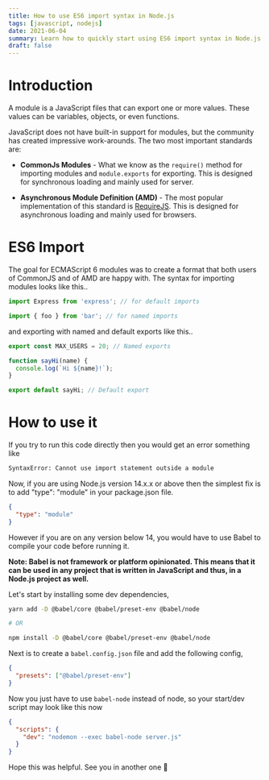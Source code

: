 ```yaml
---
title: How to use ES6 import syntax in Node.js
tags: [javascript, nodejs]
date: 2021-06-04
summary: Learn how to quickly start using ES6 import syntax in Node.js
draft: false
---
```


# Introduction

A module is a JavaScript files that can export one or more values. These values can be variables, objects, or even functions.

JavaScript does not have built-in support for modules, but the community has created impressive work-arounds. The two most important standards are:

- **CommonJs Modules** - What we know as the `require()` method for importing modules and `module.exports` for exporting. This is designed for synchronous loading and mainly used for server.

- **Asynchronous Module Definition (AMD)** - The most popular implementation of this standard is [RequireJS](https://requirejs.org/). This is designed for asynchronous loading and mainly used for browsers.

# ES6 Import

The goal for ECMAScript 6 modules was to create a format that both users of CommonJS and of AMD are happy with. The syntax for importing modules looks like this..

```javascript
import Express from 'express'; // for default imports

import { foo } from 'bar'; // for named imports
```

and exporting with named and default exports like this..

```javascript
export const MAX_USERS = 20; // Named exports

function sayHi(name) {
  console.log(`Hi ${name}!`);
}

export default sayHi; // Default export
```

# How to use it

If you try to run this code directly then you would get an error something like

```bash
SyntaxError: Cannot use import statement outside a module
```

Now, if you are using Node.js version 14.x.x or above then the simplest fix is to add "type": "module" in your package.json file.

```json
{
  "type": "module"
}
```

However if you are on any version below 14, you would have to use Babel to compile your code before running it.

**Note: Babel is not framework or platform opinionated. This means that it can be used in any project that is written in JavaScript and thus, in a Node.js project as well.**

Let's start by installing some dev dependencies,

```bash
yarn add -D @babel/core @babel/preset-env @babel/node

# OR

npm install -D @babel/core @babel/preset-env @babel/node
```

Next is to create a `babel.config.json` file and add the following config,

```json
{
  "presets": ["@babel/preset-env"]
}
```

Now you just have to use `babel-node` instead of node, so your start/dev script may look like this now

```json
{
  "scripts": {
    "dev": "nodemon --exec babel-node server.js"
  }
}
```

Hope this was helpful. See you in another one 👋
